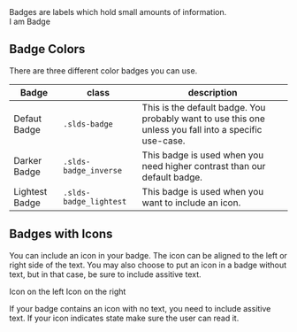 
<div className="lead">
Badges are labels which hold small amounts of information.
</div>

<CodeView toggleCode={false}>
  <Badge>I am Badge</Badge>
</CodeView>

## Badge Colors

There are three different color badges you can use.

| Badge | class | description |
| ----- | ----- | ----------- |
| <Badge key="1">Defaut Badge</Badge>| `.slds-badge`| This is the default badge. You probably want to use this one unless you fall into a specific use-case.|
| <InverseBadge key="2">Darker Badge</InverseBadge>| `.slds-badge_inverse`| This badge is used when you need higher contrast than our default badge.|
| <LightBadge key="3">Lightest Badge</LightBadge>| `.slds-badge_lightest`| This badge is used when you want to include an icon.|

## Badges with Icons

You can include an icon in your badge. The icon can be aligned to the left or right side of the text. You may also choose to put an icon in a badge without text, but in that case, be sure to include assitive text.

<LightBadge>
  <UtilityIcon
    containerClassName="slds-m-right_xx-small"
    className="slds-icon_xx-small slds-icon-text-default"
    assistiveText={false}
    symbol="world"
  />
  Icon on the left
</LightBadge>

<LightBadge>
  Icon on the right
  <UtilityIcon
    containerClassName="slds-m-left_xx-small"
    className="slds-icon_xx-small slds-icon-text-default"
    assistiveText={false}
    symbol="world"
  />
</LightBadge>

If your badge contains an icon with no text, you need to include assitive text. If your icon indicates state make sure the user can read it.

<LightBadge>
  <UtilityIcon
    className="slds-icon_xx-small slds-icon-text-default"
    assistiveText="assistive text goes here, do it!"
    symbol="world"
  />
</LightBadge>
